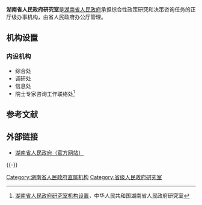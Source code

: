 {{Infobox PRCG
|机构名称=湖南省人民政府研究室
|标志1=Red star.svg
|标志1说明=[[s:国务院关于国家行政机关和企业事业单位社会团体印章管理的规定|1999年规定]]：[[印章|印章]][[直径|直径]]4.2厘米，中央刊[[五角星|五角星]]，由[[湖南省人民政府|湖南省人民政府]]制发。
|职位1=主任
|人员1=刘庆选 
|职位2=副主任
|人员2=曹炯芳{{wrap}}黄卫东{{wrap}}熊惠明
|人数2=3
|成立时间=
|上级机构=[[湖南省人民政府|湖南省人民政府]]
|机构类型=湖南省人民政府办事机构
|行政级别=正地厅级
|前身=
|地址1=[[湖南省|湖南省]][[长沙市|长沙市]][[天心区|天心区]]湘府西路8号
|网站=www.hunan.gov.cn
|网址=http://www.hunan.gov.cn/
}}
'''湖南省人民政府研究室'''是[[湖南省人民政府|湖南省人民政府]]承担综合性政策研究和决策咨询任务的正厅级办事机构，由省人民政府办公厅管理。

==机构设置==
===内设机构===
*综合处
*调研处
*信息处
*院士专家咨询工作联络处<ref>[http://law.baidu.com/pages/chinalawinfo/1684/65/76a49ceff311375d437ef447374e3d27_0.html 湖南省人民政府研究室机构设置]，中华人民共和国湖南省人民政府研究室</ref>

== 参考文献 ==
{{Reflist}}

==外部链接==
*[http://www.hunan.gov.cn 湖南省人民政府（官方网站）] {{Wayback|url=http://www.hunan.gov.cn/ |date=20110313003842 }}

{{-}}
{{湖南省人民政府}}

[[Category:湖南省人民政府直属机构|Category:湖南省人民政府直属机构]]
[[Category:省级人民政府研究室|Category:省级人民政府研究室]]